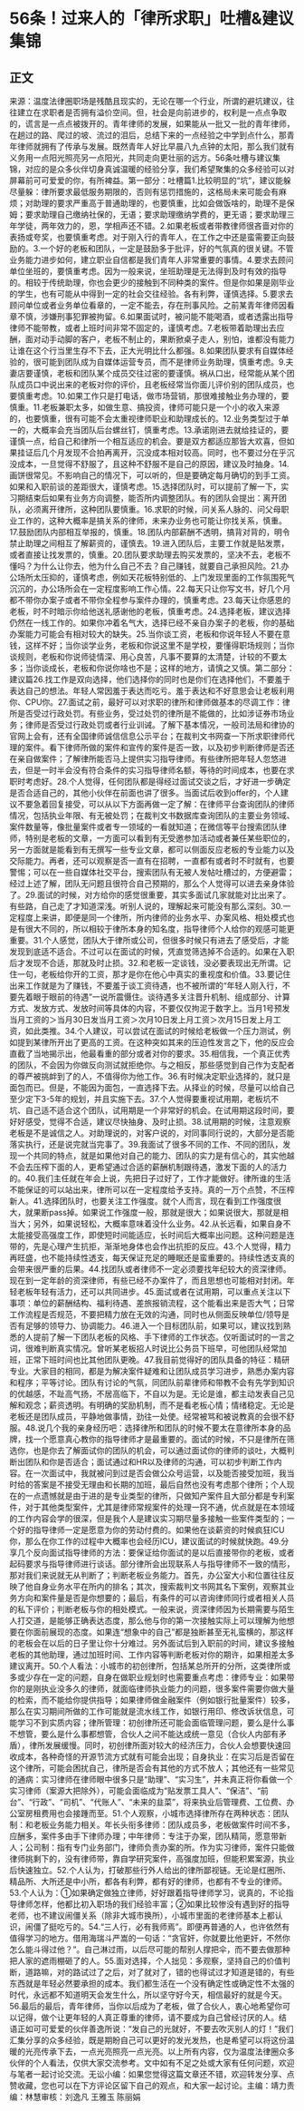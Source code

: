 # 56条！过来人的「律所求职」吐槽&建议集锦
## 正文
来源：温度法律圈职场是残酷且现实的，无论在哪一个行业，所谓的避坑建议，往往建立在求职者是否拥有溢价空间。但，社会是向前进步的，权利是一点点争取的，谎言是一点点被拨开的。青年律师的发展，如果能从一批又一批的青年律师，在趟过的路、爬过的坡、流过的泪后，总结下来的一点经验之中学到点什么，那青年律师就拥有了传承与发展。既然青年人好比早晨八九点钟的太阳，那么我们就有义务用一点阳光照亮另一点阳光，共同走向更壮丽的远方。56条吐槽与建议集锦，对应的是众多伙伴切身真诚温暖的经验分享，我们希望聚集的众多经验可以对屏幕前可可爱爱的你，有所裨益。第一部分：吐槽篇1.比较明显的“坑”，建议能躲尽量躲：律所要求最低服务期限的，否则有惩罚措施的，这格局未来可能会有麻烦；对助理的要求严重高于普通助理的，也要慎重，比如会做饭啥的，助理不是保姆；要求助理自己缴纳社保的，无语；要求助理缴纳学费的，更无语；要求助理三年学徒，两年效力的，恩，学相声还不错。2.如果老板或者带教律师很吝啬对你的表扬或夸奖，也要慎重考虑。对于刚入行的青年人，在工作之中还是蛮需要正向鼓励的。3.一个好的老板和团队，一定是鼓励多于批评，好的气氛真的很关键。不管业务能力进步如何，建立职业自信都是我们青年人非常重要的事情。4.要求去顾问单位坐班的，要慎重考虑。因为一般来说，坐班助理是无法得到及时有效的指导的。相较于传统助理，你也会更少的接触到不同种类的案件。但是你如果是刚毕业的学生，也有可能从中得到一定的社会交往经验。各有利弊，谨慎选择。5.要求去顾问单位或者业务单位看章的，一定不能去，存在刑事风险。之前某青年律师因看章不慎，涉嫌刑事犯罪被拘留。6.如果面试时，被问能不能喝酒，或者透露出指导律师不能带教，或者上班时间非常不固定的，谨慎考虑。7.老板带着助理出去应酬，面对动手动脚的客户，老板不制止的，果断掀桌子走人，别怕，谁都没有能力让谁在这个行当里生存不下去，正大光明比什么都强。8.如果团队要求有自媒体经验的，很可能到团队成为自媒体运营专员，而不是律师业务助理，慎重考虑。9.夫妻店要谨慎，老板和团队某个成员交往过密的要谨慎。祸从口出，经常能从某个团队成员口中说出来的老板对你的评价，且老板经常当你面儿评价别的团队成员，也要慎重考虑。10.如果工作只是打电话，做市场营销，那很难接触业务办理的，要慎重。11.老板兼职太多，如做生意、搞投资，律师可能只是一个小的收入来源的，也要慎重，很有可能不会太重视律师职业和助理成长的。12.业务类型过于单一的，大概率会充当团队后台螺丝钉，慎重考虑。13.承诺刚进去就给挂证的，要谨慎一点，给自己和律所一个相互适应的机会。要是双方都适应那皆大欢喜，但如果挂证后几个月发现不合拍再离开，沉没成本相对较高。同时，也不要过分在乎沉没成本，一旦觉得不舒服了，且这种不舒服不是自己的原因，建议及时抽身。14.画饼很常见。不影响自己的情况下，可以听的，但是要确定每月确切的到手工资。如果和入职前谈的差距很大，谨慎考虑。15.选择团队时，可以提前了解一下，实习期结束后如果有业务方向调整，能否所内调整团队。有的团队会提出：离开团队，必须离开律所，这种团队要慎重。16.求职的时候，问关系人脉的、问父母职业工作的，这种大概率是搞关系的律师，未来办业务也可能让你找关系，慎重。17.鼓励团队内部相互举报的，慎重。18.团队内部薪酬不透明，搞背对背的，明令禁止助理之间相互了解薪资的，谨慎去。19.进入团队后，主要工作就是贴发票，或者直接让找发票的，慎重。20.团队要求助理去购买发票的，坚决不去，老板不懂吗？为什么让你去，他为什么自己不去？自己赚钱，就要自己承担风险。21.办公场所太压抑的，谨慎考虑，例如天花板特别低的、上门发现里面的工作氛围死气沉沉的，办公场所会在一定程度影响工作心情。22.每天只让你写文书，好几个月都不带你办案子或者不带你全程参与案件办理的，慎重考虑。23.每天让你感恩的老板，时不时暗示你给他送礼感谢他的老板，慎重考虑。24.选择老板，建议选择仍然在一线工作的。如果你冲着名气大，选择已经不亲自办案子的老板，你的基础办案能力可能会有相对较大的缺失。25.当你谈工资，老板和你说年轻人不要在意钱，这样不好；当你谈学业务，老板和你说这里不是学校，要懂得职场规则；当你谈规则，老板和你说师徒情深、用心良苦，凡事不要算的太清楚，计较的不要太多；当你谈成长，老板和你说你啥也不是；这样的地方，请慎之又慎。第二部分：建议篇26.找工作是双向选择，他们选择你的同时也是你们在选择他们，不要羞于表达自己的想法。年轻人常因羞于表达而吃亏。羞于表达和不好意思会让老板利用你、CPU你。27.面试之前，最好可以对求职的律所和律师做基本的尽调工作：律所是否受过行政处罚。有些业务，受过处罚的律所是不能做的，比如涉证券市场业务；律师是否受过行政处罚或者行业训诫。了解下基本情况，一般司法局和律协的官网上会有，还有全国律师诚信信息公示平台；在裁判文书网查一下所求职律师代理的案件。看下律师所做的案件和宣传的案件是否一致，以及初步判断律师是否还在亲自做案件；了解律所能否马上提供实习指导律师。有些律所把年轻人忽悠进去，但是一时半会没有符合条件的实习指导律师名额，等待的时间成本，也要在求职时考虑好。28.个人觉得，任何团队都是得经过面试交谈之后，才好进一步确定是否合适自己的，其他小伙伴在前面也讲了很多。当面试后收到offer的，个人建议不要急着回复接受，可以从以下方面再做一定了解：在律师平台查询团队的律师情况，包括执业年限、有无被处罚；在裁判文书数据库查询团队的主要业务领域、案件数量等，像批量案件或者专一领域的一看就知道；在微信等平台搜索团队律师，特别是老板的文章，一方面可以看到有无受邀参加活动或者兼任某些职位的，另一方面就是能看到有无撰写一些专业文章，都可以侧面反应老板的专业能力以及交际能力。再者，还可以观察是否一直有在招聘，一直都有或者时不时就有，也要警惕；可以在一些自媒体社交平台，搜索团队有无被人发帖吐槽过的，方便避雷；经过上述了解，团队无问题且很符合自己预期的，那么个人觉得可以进去亲身体验了。29.面试的时候，对方给你的感觉很重要，其实多面试几家就能对比出来了。有些路，自己走了才知道深浅。听别人说的，理解起来可能没有那么深刻。30.一定程度上来讲，即便是同一个律所，所内律师的业务水平、办案风格、相处模式也是有很大不同的，所以相较于律所本身的知名度，指导律师个人给你的观感可能更重要。31.个人感觉，团队大于律所或公司，但很多时候只有进去了感受后，才能发现到底适不适合。不过可以在面试的时候，凭直觉筛选掉不合适的。如果在入职后才发现不合适，那就及时止损。32.和老板一定谈钱，没必要表现出无所谓。记住一句，老板给你开的工资，那才是你在他心中真实的重视度和价值。33.要记住出来工作就是为了赚钱，不要羞于谈工资待遇，也不被所谓的“年轻人刚入行，不要先着眼于眼前的待遇”一说所震慑住。谈待遇多关注晋升机制、组成部分、计算方式、发放方式、发放时间等具体的内容，不要仅仅拘泥于数字上。当月1号预发当月工资的＞当月30日发当月工资＞次月10日发上月工资＞次月15日发上月工资，如此类推。34.个人建议，可以尝试在面试的时候给老板做一个压力测试，例如提到某律所开出了更高的工资。在这种突如其来的压迫性发言之下，他的反应会直截了当地揭示出，他最看重的部分或者对你的要求。35.相信我，一个真正优秀的团队，不会因为你做反向测试就拒绝你。与之相反，那些感觉到自己作为支配者的尊严被挑衅到了的人，不值得你为他工作。36.有时候决定职业选择的，就只是面包而已。但是，不能因为面包，一直选择下去。从择业的时候，尽量可以给自己至少定下3-5年的规划，并且实施下去。37.个人觉得要重视试用期，老板坑不坑、自己适不适合这个团队，试用期是一个非常好的机会。在试用期这段时间，要好好感受，觉得不合适，建议尽快抽身、及时止损。38.试用期的时候，注意观察老板是不是诚信之人。对助理说的，对客户说的，对同事同行说的，大部分是否能落实执行，还是说完就当完事了。39.我面试了很多不同的工作、不同的团队，发现一个共同的特点，就是如果他对自己的能力、团队的实力是有信心的，其实他越不会去压榨下面的人，更希望通过合适的薪酬机制跟待遇，激发下面的人的活力的。40.我们主任就在年会上说，先把日子过好了，工作才能做好。律所谁的生活不能保证的可以站出来，律所可以在一定程度给予支持。真的一万个点赞，不压榨新人。41.选择团队时，也要关注工作强度。就个人而言，现在看到工作强度很大，就果断pass掉。如果说工作强度一般，那就是很大；如果说很大，那就是相当大；另外，如果说轻松，大概率意味着没什么业务。42.从长远看，如果自身不太能接受高强度工作，即使短时间能适应，长时间后大概率出问题。这种问题是连带的，先是心理产生抗拒，渐渐地身体也会作出抗拒的反应。43.个人觉得，精力再旺盛，也不能持续性透支，每天保证充足的睡眠还是蛮重要的。持续性透支真的会带来很严重的后果。44.找团队或者律师不一定必须要找年纪较大的资深律师。现在到一定年龄的资深律师，有些已经不办案件了，而且思想也可能相对封闭。年轻老板年轻有活力，还可以共同进步。45.面试或者在试用期，可以重点关注以下事项：单位的薪酬结构、福利待遇、差旅报销流程，这个能看出来是否大气；日常工作流程是否规范，不要把精力放在无效的沟通，同时也从侧面反映单位/领导是否有足够的领导力、协调能力。46.进入一个目标团队前，如果可以，建议找到熟悉的人提前了解一下团队老板的风格、手下律师的工作状态。仅听面试时的一言之词，很难判断真实情况。曾听某老板招人时说比公务员下班早，可他团队经常加班，正常下班时间也比其他团队更晚。47.我目前觉得好的团队具备的特征：精研专业。大家目的相同，都是为解决案件疑难和让团队成员学习进步，熟悉办案内容和程序；平等讨论。团队有讨论的气氛，同团队前辈律师和带教不会有先学到知识的优越感，不趾高气扬，不居高临下，不自以为是。无论是谁，都主动发表自己见解和观念；薪资透明。有明确的奖励机制，而不是看老板心情；情绪稳定。无论是老板还是团队成员，平静地做事情，劲往一处使。经常被骂和被说教真的会很不舒服。48.说几个我的亲身经历吧：选择律所和团队的时候不要太在意律所本身的品牌，找一个愿意真心教你的指导律师才是最重要的。面试的时候，不只是律所在筛选你，也是你去了解面试你的团队的机会，可以通过面试你的律师的谈吐，大概判断出团队和你是否适合；面试通过和HR以及律师的沟通，可以初步判断工作内容。在一次面试中，我就被问到过是否会做公众号运营，以及能否接受加班，我当时给的答案是不接受无理由和长期的加班，最后自然也没有考虑那个律所；个人现在的一点遗憾就是由于进的是专业类型的律所，只做知产案件且大部分都是专利案件，对于其他类型案件，尤其是律师常规案件的处理一窍不通，优点就是在本领域的工作内容会学的很深，但是我个人是建议实习期尽量多接触一些案件类型的；一个好的指导律师一定是愿意为你的劳动付费的。如果他在谈薪资的时候疯狂ICU你，那么在你工作的过程中大概率也会经历ICU，建议面试的时候就快跑。49.分享几个反向面试指导律师的方法：要保证给你面试的是以后直接带你的老板，或者起码要求与指导律师进行谈话。部分律所会出现联系人与指导律师不一致的情形，那对我们来说就无从判断了；判断老板业务能力。首先，办公室大小和位置往往反映了他自身业务水平在所内的排名；其次，搜索裁判文书网其名下案例，观察其业务方向和案件量是否是你想要的；最后，有条件的可以咨询律师同行或者相关人员的私下评价；判断老板与你的相处模式。一般来说，资深律师因为长期需要与陌生人打交道，是能够正确表达态度，那么他与你的第一次接触实际上可以理解为他想要在你面前展现的态度。如果连“想象中的自己”都是独断甚至无礼蛮横的，那这样的老板会在以后的日子里让你十分难过。另外面试后到入职前的时间，建议多接触老板的其他助理，通过加班时间、工作内容等判断老板对你的期许，如果相差太多建议离开。50.个人看法：小城市的初创律所，包括某总所开的分所，这类律所或多或少存在一定的问题，自身在做职业规划时也需要重点考虑：律师专业：如果带你的是刚执业没多久的律师，就面临律师执业能力的问题，很多案件需要你做大量的检索，而不能给你提供指导；如果律师做金融案件（例如银行批量案件）较多，那么在实习期间所做的工作可能就是流水线工作，如银行用印、修改诉状信息，可能学习不到实质内容；律所管理：初创律所还可能会面临管理问题，要么是什么事不想管，要么是什么事都想管，合伙人之间不能达成统一意见（合伙人内部有矛盾），律所发展缓慢。同时，初创律所面对较大的经济压力，合伙人会想要快速回收成本，各种奇怪的开源节流方式就有可能会出现；自身执业：在实习后是否留在这个律所，可能会困扰自己，律所是否会有其他的方式不放人；其他还有一些常见的通病：实习律师在律师眼中很多只是“助理”、“实习生”，并未真正将你看做一个实习律师（案源大把除外），可能会面临成为“贴发票工具人”、“保洁”、“前台”、“行政”、“司机”、“代账人”、“未来的韭菜”，将来执业后管理费、工位费、办公室房租费用也会接踵而至。51.个人观察，小城市选择律所存在两种状态：团队制：和老板业务能力相关。年长头衔多律师：团队成员多，老板做案件时间不多，应酬多，案件多由手下律师办理；中年律师：专注于办案，团队精简，愿意带新人；公司制：指有专门业务部门，律师负责办案的所。作为实习律师，案件只能做律师挑剩下的，没有律师带，靠自学研究案件，高强度加班，但能积累案源，执业后快速独立。52.个人认为，打破那些行外人给出的律所鄙视链。无论是红圈所、精品所、大所还是中小所，都各有利弊，都有好的律师，也都有不专业的律师。53.个人认为：①如果确定做独立律师，好好跟着指导律师学习，说真的，不论指导律师怎样，他都比初入职场的我们经验丰富；②如果比较惨没有遇到好的指导老师，也不建议闹僵关系（除非大城市换所），小城市里面的老律师基本上都认识，闹僵了挺吃亏的。54.“三人行，必有我师焉”。即便再普通的人，也许依然有值得学习的地方。借用海瑞斗严嵩的一句话：“贪官奸，你就要比他更奸，不然你怎么能斗得过他？”。自己淋过雨，以后尽可能的帮别人撑把伞，而不要去做那种把人家的遮雨棚砸了的人。55.面对选择，个人拙见：多观察，坚持自己的价值判断，道路嘛，对的路试过了之后，对了就对了，错的也得试过才知道是错的，有些东西就是年轻必然要承担的成本。我们都生活在一个没有确定性或确定性不太强的时代，永远都不知道明天会发生什么，所以坚守好今天，相信最好的就是今天。56.最后的最后，青年律师，当你以后成为了老板，做了合伙人，衷心地希望你可以记得，做个让更年轻的人真正尊重的律师，请不要成为自己曾经讨厌的人。结 语正如可可爱爱的伙伴善逸所说：“发自己的光就好，不要去吹灭别人的灯！”我们汇集分享的众多经验，既是期盼自己可以更好的发光发热，也是希望可以将这份温暖的光亮传承下去，一点光亮照亮一点光亮。以上所有内容，仅为温度法律圈众多伙伴的个人看法，仅供大家交流参考。文中如有不足之处或大家有任何问题，欢迎与笔者一起讨论交流。无讼小编：如果您觉得这篇文章还不错，欢迎转发分享、点赞收藏，您也可以在下方评论区留下自己的观点，和大家一起讨论。主编：靖力责编：林慧审核：刘逸凡 王雅玉 陈丽娟
